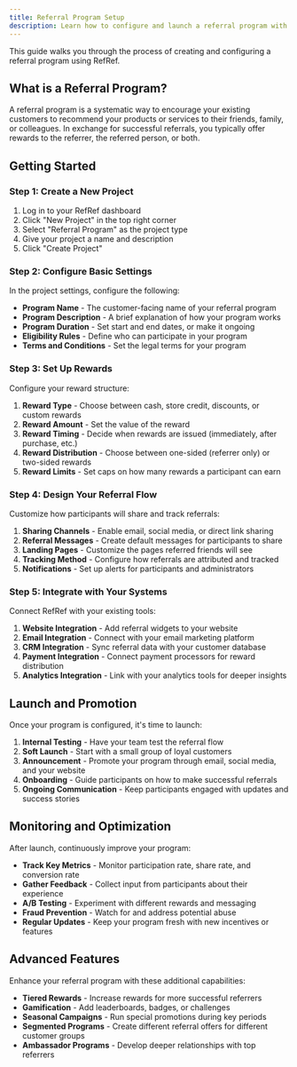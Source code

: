 ```yaml
---
title: Referral Program Setup
description: Learn how to configure and launch a referral program with RefRef
---
```

This guide walks you through the process of creating and configuring a referral program using RefRef.

## What is a Referral Program?

A referral program is a systematic way to encourage your existing customers to recommend your products or services to their friends, family, or colleagues. In exchange for successful referrals, you typically offer rewards to the referrer, the referred person, or both.

## Getting Started

### Step 1: Create a New Project

1. Log in to your RefRef dashboard
2. Click "New Project" in the top right corner
3. Select "Referral Program" as the project type
4. Give your project a name and description
5. Click "Create Project"

### Step 2: Configure Basic Settings

In the project settings, configure the following:

- **Program Name** - The customer-facing name of your referral program
- **Program Description** - A brief explanation of how your program works
- **Program Duration** - Set start and end dates, or make it ongoing
- **Eligibility Rules** - Define who can participate in your program
- **Terms and Conditions** - Set the legal terms for your program

### Step 3: Set Up Rewards

Configure your reward structure:

1. **Reward Type** - Choose between cash, store credit, discounts, or custom rewards
2. **Reward Amount** - Set the value of the reward
3. **Reward Timing** - Decide when rewards are issued (immediately, after purchase, etc.)
4. **Reward Distribution** - Choose between one-sided (referrer only) or two-sided rewards
5. **Reward Limits** - Set caps on how many rewards a participant can earn

### Step 4: Design Your Referral Flow

Customize how participants will share and track referrals:

1. **Sharing Channels** - Enable email, social media, or direct link sharing
2. **Referral Messages** - Create default messages for participants to share
3. **Landing Pages** - Customize the pages referred friends will see
4. **Tracking Method** - Configure how referrals are attributed and tracked
5. **Notifications** - Set up alerts for participants and administrators

### Step 5: Integrate with Your Systems

Connect RefRef with your existing tools:

1. **Website Integration** - Add referral widgets to your website
2. **Email Integration** - Connect with your email marketing platform
3. **CRM Integration** - Sync referral data with your customer database
4. **Payment Integration** - Connect payment processors for reward distribution
5. **Analytics Integration** - Link with your analytics tools for deeper insights

## Launch and Promotion

Once your program is configured, it's time to launch:

1. **Internal Testing** - Have your team test the referral flow
2. **Soft Launch** - Start with a small group of loyal customers
3. **Announcement** - Promote your program through email, social media, and your website
4. **Onboarding** - Guide participants on how to make successful referrals
5. **Ongoing Communication** - Keep participants engaged with updates and success stories

## Monitoring and Optimization

After launch, continuously improve your program:

- **Track Key Metrics** - Monitor participation rate, share rate, and conversion rate
- **Gather Feedback** - Collect input from participants about their experience
- **A/B Testing** - Experiment with different rewards and messaging
- **Fraud Prevention** - Watch for and address potential abuse
- **Regular Updates** - Keep your program fresh with new incentives or features

## Advanced Features

Enhance your referral program with these additional capabilities:

- **Tiered Rewards** - Increase rewards for more successful referrers
- **Gamification** - Add leaderboards, badges, or challenges
- **Seasonal Campaigns** - Run special promotions during key periods
- **Segmented Programs** - Create different referral offers for different customer groups
- **Ambassador Programs** - Develop deeper relationships with top referrers

